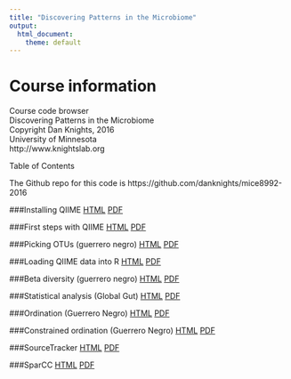 ```yaml
---
title: "Discovering Patterns in the Microbiome"
output:
  html_document:
    theme: default
---
```


# Course information
Course code browser  
Discovering Patterns in the Microbiome  
Copyright Dan Knights, 2016  
University of Minnesota  
http://www.knightslab.org

Table of Contents

The Github repo for this code is https://github.com/danknights/mice8992-2016

###Installing QIIME
[HTML](installing.qiime.html)   [PDF](installing.qiime.pdf)   

###First steps with QIIME
[HTML](first.steps.with.qiime.html)   [PDF](first.steps.with.qiime.pdf)   

###Picking OTUs (guerrero negro)
[HTML](../data/guerreronegro/OTU.picking.html)   [PDF](../data/guerreronegro/OTU.picking.pdf)  

###Loading QIIME data into R
[HTML](loading.data.into.R.html)   [PDF](loading.data.into.R.pdf)   

###Beta diversity (guerrero negro)
[HTML](../data/guerreronegro/beta.diversity.html)   [PDF](../data/guerreronegro/beta.diversity.pdf)  

###Statistical analysis (Global Gut)
[HTML](../data/globalgut-66-adults/statistical.analysis.html)   [PDF](../data/globalgut-66-adults/statistical.analysis.pdf)  

###Ordination (Guerrero Negro)
[HTML](../data/guerreronegro/ordination.html)   [PDF](../data/guerreronegro/ordination.pdf)  

###Constrained ordination (Guerrero Negro)
[HTML](../data/guerreronegro/constrained-ordination.html)   [PDF](../data/guerreronegro/constrained-ordination.pdf)  

###SourceTracker
[HTML](sourcetracker.html)   [PDF](sourcetracker.pdf)  

###SparCC
[HTML](../data/globalgut/sparcc.html)   [PDF](../data/globalgut/sparcc.pdf)  
